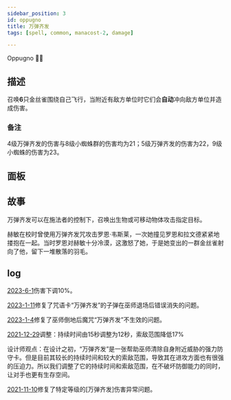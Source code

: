 ```yaml
---
sidebar_position: 3
id: oppugno
title: 万弹齐发
tags: [spell, common, manacost-2, damage]

---
```


Oppugno 🤙🐤

<!--truncate-->



<CardBasics cardKey={id}/>


## 描述
召唤**6**只金丝雀围绕自己飞行，当附近有敌方单位时它们会**自动**冲向敌方单位并造成伤害。

### 备注

4级万弹齐发的伤害与8级小蜘蛛群的伤害均为21；5级万弹齐发的伤害为22，9级小蜘蛛的伤害为23。

## 面板


<LevelComponent/>


<CardDynamicTable cardKey={id}/>


<CardComplexTable cardKey={id}/>


## 故事

万弹齐发可以在施法者的控制下，召唤出生物或可移动物体攻击指定目标。

赫敏在校时曾使用万弹齐发咒攻击罗恩·韦斯莱，一次她撞见罗恩和拉文德紧紧地搂抱在一起。当时罗恩对赫敏十分冷漠，这激怒了她，于是她变出的一群金丝雀射向了他，留下一堆散落的羽毛。

## log

[2023-6-1](/blog/230601-update-annc#adjustment)伤害下调10%。

[2023-1-11](/blog/230111-update-annc#fix)修复了咒语卡“万弹齐发”的子弹在巫师退场后错误消失的问题。

[2023-1-4](/blog/230104-update-annc#fix)修复了巫师倒地后魔咒“万弹齐发”不生效的问题。

[2021-12-29](/blog/211229-update-annc#adjustment)调整：持续时间由15秒调整为12秒，索敌范围降低17%

设计师观点：在设计之初，“万弹齐发”是一张帮助巫师清除自身附近威胁的强力防守卡。但是目前其较长的持续时间和较大的索敌范围，导致其在进攻方面也有很强的压迫力。所以我们调整了它的持续时间和索敌范围，在不破坏防御能力的同时，让对手也更有生存空间。

[2021-11-10](/blog/211110-update-annc#fix)修复了特定等级的[万弹齐发]伤害异常问题。

